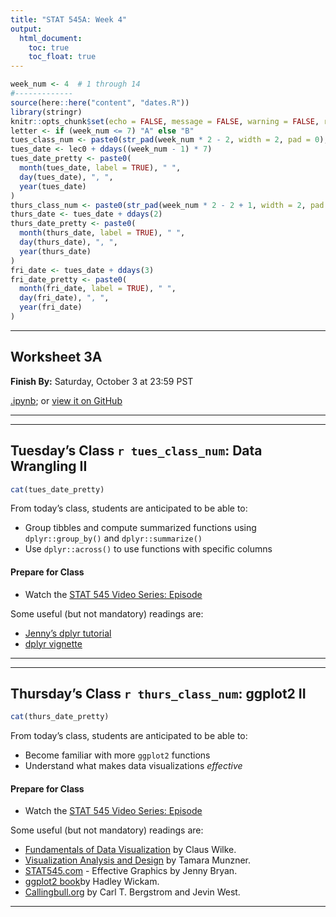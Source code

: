 ```yaml
---
title: "STAT 545A: Week 4"
output: 
  html_document:
    toc: true
    toc_float: true
---
```



```r
week_num <- 4  # 1 through 14
#-------------
source(here::here("content", "dates.R"))
library(stringr)
knitr::opts_chunk$set(echo = FALSE, message = FALSE, warning = FALSE, results = "asis")
letter <- if (week_num <= 7) "A" else "B"
tues_class_num <- paste0(str_pad(week_num * 2 - 2, width = 2, pad = 0), letter)
tues_date <- lec0 + ddays((week_num - 1) * 7)
tues_date_pretty <- paste0(
  month(tues_date, label = TRUE), " ", 
  day(tues_date), ", ", 
  year(tues_date)
)
thurs_class_num <- paste0(str_pad(week_num * 2 - 2 + 1, width = 2, pad = 0), letter)
thurs_date <- tues_date + ddays(2)
thurs_date_pretty <- paste0(
  month(thurs_date, label = TRUE), " ", 
  day(thurs_date), ", ", 
  year(thurs_date)
)
fri_date <- tues_date + ddays(3)
fri_date_pretty <- paste0(
  month(fri_date, label = TRUE), " ", 
  day(fri_date), ", ", 
  year(fri_date)
)
```


-----

<!-- ******WORKSHEET****** -->

## Worksheet 3A

**Finish By:** Saturday, October 3 at 23:59 PST 

[.ipynb](https://raw.githubusercontent.com/UBC-STAT/stat545.stat.ubc.ca/master/content/worksheets/worksheet_03a.ipynb); or [view it on GitHub](https://github.com/UBC-STAT/stat545.stat.ubc.ca/blob/master/content/worksheets/worksheet_03a.ipynb)

-----

----- 

<!-- ******TUESDAY'S CLASS****** -->

## Tuesday's Class `r tues_class_num`: Data Wrangling II

```r
cat(tues_date_pretty)
```

From today's class, students are anticipated to be able to:

+ Group tibbles and compute summarized functions using `dplyr::group_by()` and `dplyr::summarize()`
+ Use `dplyr::across()` to use functions with specific columns

#### Prepare for Class

- Watch the [STAT 545 Video Series: Episode ](link)

Some useful (but not mandatory) readings are:

- [Jenny's dplyr tutorial](https://stat545.com/dplyr-single.html)
- [dplyr vignette](https://cran.r-project.org/web/packages/dplyr/vignettes/dplyr.html)

-----

-----

<!-- ******THURSDAY'S CLASS****** -->

## Thursday's Class `r thurs_class_num`: ggplot2 II 

```r
cat(thurs_date_pretty)
```

From today's class, students are anticipated to be able to:

+ Become familiar with more `ggplot2` functions 
+ Understand what makes data visualizations *effective*

#### Prepare for Class

- Watch the [STAT 545 Video Series: Episode ](link)

Some useful (but not mandatory) readings are:

- [Fundamentals of Data Visualization](https://serialmentor.com/dataviz/introduction.html) by Claus Wilke.
- [Visualization Analysis and Design](https://www-taylorfrancis-com.ezproxy.library.ubc.ca/books/9780429088902) by Tamara Munzner.
- [STAT545.com](https://stat545.com/effective-graphs.html) - Effective Graphics by Jenny Bryan.
- [ggplot2 book ](https://ggplot2-book.org/)by Hadley Wickam.
- [Callingbull.org](https://callingbull.org/tools.html) by Carl T. Bergstrom and Jevin West.

-----